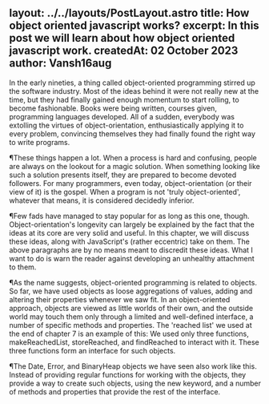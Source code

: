 

layout: ../../layouts/PostLayout.astro 
title: How object oriented javascript works?
excerpt: In this post we will learn about how object oriented javascript work.
createdAt: 02 October 2023
author: Vansh16aug
---

In the early nineties, a thing called object-oriented programming stirred up the software industry. Most of the ideas behind it were not really new at the time, but they had finally gained enough momentum to start rolling, to become fashionable. Books were being written, courses given, programming languages developed. All of a sudden, everybody was extolling the virtues of object-orientation, enthusiastically applying it to every problem, convincing themselves they had finally found the right way to write programs.

¶These things happen a lot. When a process is hard and confusing, people are always on the lookout for a magic solution. When something looking like such a solution presents itself, they are prepared to become devoted followers. For many programmers, even today, object-orientation (or their view of it) is the gospel. When a program is not 'truly object-oriented', whatever that means, it is considered decidedly inferior.

¶Few fads have managed to stay popular for as long as this one, though. Object-orientation's longevity can largely be explained by the fact that the ideas at its core are very solid and useful. In this chapter, we will discuss these ideas, along with JavaScript's (rather eccentric) take on them. The above paragraphs are by no means meant to discredit these ideas. What I want to do is warn the reader against developing an unhealthy attachment to them.

¶As the name suggests, object-oriented programming is related to objects. So far, we have used objects as loose aggregations of values, adding and altering their properties whenever we saw fit. In an object-oriented approach, objects are viewed as little worlds of their own, and the outside world may touch them only through a limited and well-defined interface, a number of specific methods and properties. The 'reached list' we used at the end of chapter 7 is an example of this: We used only three functions, makeReachedList, storeReached, and findReached to interact with it. These three functions form an interface for such objects.

¶The Date, Error, and BinaryHeap objects we have seen also work like this. Instead of providing regular functions for working with the objects, they provide a way to create such objects, using the new keyword, and a number of methods and properties that provide the rest of the interface.
